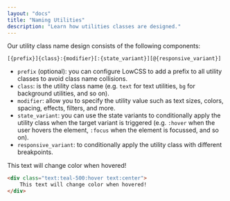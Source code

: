 ```yaml
---
layout: "docs"
title: "Naming Utilities"
description: "Learn how utilities classes are designed."
---
```


Our utility class name design consists of the following components:

```
[{prefix}]{class}:{modifier}[:{state_variant}][@{responsive_variant}]
``` 

- `prefix` (optional): you can configure LowCSS to add a prefix to all utility classes to avoid class name collisions.
- `class`: is the utility class name (e.g. `text` for text utilities, `bg` for background utilities, and so on).
- `modifier`: allow you to specify the utility value such as text sizes, colors, spacing, effects, filters, and more.
- `state_variant`: you can use the state variants to conditionally apply the utility class when the target variant is triggered (e.g. `:hover` when the user hovers the element, `:focus` when the element is focussed, and so on).
- `responsive_variant`: to conditionally apply the utility class with different breakpoints.

<ExampleCode className="">
    <div className="text:teal-500:hover text:center">This text will change color when hovered!</div>
</ExampleCode>

```html
<div class="text:teal-500:hover text:center">
    This text will change color when hovered!
</div>
```
